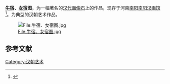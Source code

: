 '''[[牛宿|牛宿]]、[[女宿|女宿]]图'''，为一幅著名的[[汉代|汉代]][[画像石|画像石]]上的作品，现存于河南[[南阳|南阳]][[南阳汉画馆|南阳汉画馆]]<ref>{{cite web | url = http://china-77.com/2009/0818/185.html | title = 汉代画像石上的牛宿、女宿图 | accessdate = 2010-08-17 }}{{Dead link|date=2019年11月 |bot=InternetArchiveBot |fix-attempted=yes }}</ref>。为典型的汉朝艺术作品。

[[File:牛宿、女宿图.jpg|File:牛宿、女宿图.jpg]]

==参考文献==
<div class="references-small">
<references></references>
</div>

{{Art-stub}}
[[Category:汉朝艺术|Category:汉朝艺术]]